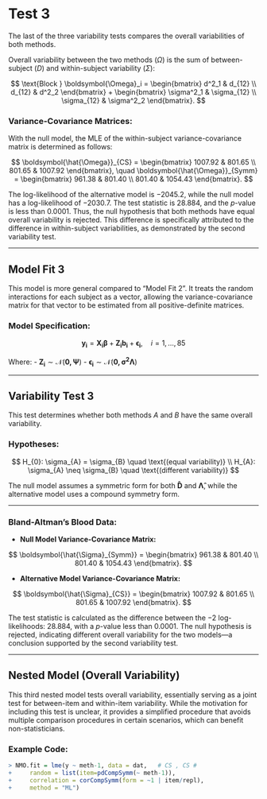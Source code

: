 # Test 3

The last of the three variability tests compares the overall variabilities of both methods.

Overall variability between the two methods ($\Omega$) is the sum of between-subject ($D$) and within-subject variability ($\Sigma$):

$$
\text{Block } \boldsymbol{\Omega}_i = 
\begin{bmatrix} 
d^2_1 & d_{12} \\ 
d_{12} & d^2_2 
\end{bmatrix} 
+ 
\begin{bmatrix} 
\sigma^2_1 & \sigma_{12} \\ 
\sigma_{12} & \sigma^2_2 
\end{bmatrix}.
$$

### Variance-Covariance Matrices:
With the null model, the MLE of the within-subject variance-covariance matrix is determined as follows:

$$
\boldsymbol{\hat{\Omega}}_{CS} = 
\begin{bmatrix} 
1007.92 & 801.65 \\ 
801.65 & 1007.92 
\end{bmatrix}, \quad
\boldsymbol{\hat{\Omega}}_{Symm} = 
\begin{bmatrix} 
961.38 & 801.40 \\ 
801.40 & 1054.43 
\end{bmatrix}.
$$

The log-likelihood of the alternative model is $-2045.2$, while the null model has a log-likelihood of $-2030.7$. The test statistic is $28.884$, and the $p$-value is less than $0.0001$. Thus, the null hypothesis that both methods have equal overall variability is rejected. This difference is specifically attributed to the difference in within-subject variabilities, as demonstrated by the second variability test.

---

## Model Fit 3

This model is more general compared to "Model Fit 2". It treats the random interactions for each subject as a vector, allowing the variance-covariance matrix for that vector to be estimated from all positive-definite matrices.

### Model Specification:
$$
\boldsymbol{y_{i}} = \boldsymbol{X_{i}\beta} + \boldsymbol{Z_{i}b_{i}} + \boldsymbol{\epsilon_{i}}, \quad i = 1, \dots, 85
$$

Where:
- $\boldsymbol{Z_{i}} \sim \mathcal{N}(\boldsymbol{0,\Psi})$
- $\boldsymbol{\epsilon_{i}} \sim \mathcal{N}(\boldsymbol{0,\sigma^2\Lambda})$

---

## Variability Test 3

This test determines whether both methods $A$ and $B$ have the same overall variability.

### Hypotheses:
$$
H_{0}: \sigma_{A} = \sigma_{B} \quad \text{(equal variability)} \\
H_{A}: \sigma_{A} \neq \sigma_{B} \quad \text{(different variability)}
$$

The null model assumes a symmetric form for both $\boldsymbol{\hat{D}}$ and $\boldsymbol{\hat{\Lambda}}$, while the alternative model uses a compound symmetry form.

---

### Bland-Altman's Blood Data:

- **Null Model Variance-Covariance Matrix:**

$$
\boldsymbol{\hat{\Sigma}_{Symm}} = 
\begin{bmatrix} 
961.38 & 801.40 \\ 
801.40 & 1054.43 
\end{bmatrix}.
$$

- **Alternative Model Variance-Covariance Matrix:**

$$
\boldsymbol{\hat{\Sigma}_{CS}} = 
\begin{bmatrix} 
1007.92 & 801.65 \\ 
801.65 & 1007.92 
\end{bmatrix}.
$$

The test statistic is calculated as the difference between the $-2$ log-likelihoods: $28.884$, with a $p$-value less than $0.0001$. The null hypothesis is rejected, indicating different overall variability for the two models—a conclusion supported by the second variability test.

---

## Nested Model (Overall Variability)

This third nested model tests overall variability, essentially serving as a joint test for between-item and within-item variability. While the motivation for including this test is unclear, it provides a simplified procedure that avoids multiple comparison procedures in certain scenarios, which can benefit non-statisticians.

### Example Code:
```R
> NMO.fit = lme(y ~ meth-1, data = dat,   # CS , CS #
+     random = list(item=pdCompSymm(~ meth-1)), 
+     correlation = corCompSymm(form = ~1 | item/repl), 
+     method = "ML")
```
